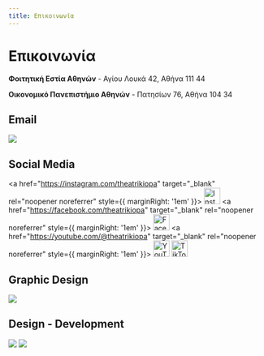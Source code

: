 ```yaml
---
title: Επικοινωνία
---
```


# Επικοινωνία
<GoogleMapEmbed src="https://google.com/maps/embed?pb=!1m18!1m12!1m3!1d3143.4570267784557!2d23.732514175746417!3d38.01312357192628!2m3!1f0!2f0!3f0!3m2!1i1024!2i768!4f13.1!3m3!1m2!1s0x14a1a2ea1462c931%3A0x921580483f9d225a!2zzqbOv865z4TOt8-EzrnOus6uIM6Vz4PPhM6vzrEgzpHOuM63zr3Pjs69!5e0!3m2!1sel!2sgr!4v1710539553502!5m2!1sel!2sgr"/>

**Φοιτητική Εστία Αθηνών** - Αγίου Λουκά 42, Αθήνα 111 44

<GoogleMapEmbed src="https://google.com/maps/embed?pb=!1m18!1m12!1m3!1d3144.274101688337!2d23.729528675735157!3d37.994066571930986!2m3!1f0!2f0!3f0!3m2!1i1024!2i768!4f13.1!3m3!1m2!1s0x14a1a2ccc0f74c4d%3A0x98bfad208765bc87!2zzp_Ouc66zr_Ovc6_zrzOuc66z4wgzqDOsc69zrXPgM65z4PPhM6uzrzOuc6_IM6RzrjOt869z47OvQ!5e0!3m2!1sel!2sgr!4v1710541522134!5m2!1sel!2sgr"/>

**Οικονομικό Πανεπιστήμιο Αθηνών** - Πατησίων 76, Αθήνα 104 34

## Email
[![](https://img.shields.io/badge/theatriki.opa@gmail-D14836?style=for-the-badge&logo=gmail&logoColor=white)](mailto:theatriki.opa@gmail.com)

## Social Media
<a href="https://instagram.com/theatrikiopa" target="_blank" rel="noopener noreferrer" style={{ marginRight: '1em' }}>
  <img src="/img/instagram.svg" alt="Instagram" width="32" height="32" />
</a>
<a href="https://facebook.com/theatrikiopa" target="_blank" rel="noopener noreferrer" style={{ marginRight: '1em' }}>
  <img src="/img/facebook.svg" alt="Facebook" width="32" height="32" />
</a>
<a href="https://youtube.com/@theatrikiopa" target="_blank" rel="noopener noreferrer" style={{ marginRight: '1em' }}>
  <img src="/img/youtube.svg" alt="YouTube" width="32" height="32" />
</a>
<a href="https://tiktok.com/@theatrikiopa" target="_blank" rel="noopener noreferrer">
  <img src="/img/tiktok.svg" alt="TikTok" width="32" height="32" />
</a>
<!-- [![](https://img.shields.io/badge/@theatrikiopa-1DA1F2?style=for-the-badge&logo=x&logoColor=white)](https://x.com/theatrikiopa) -->
<!-- [![](https://img.shields.io/badge/@theatrikiopa-E4405F?style=for-the-badge&logo=instagram&logoColor=white)](https://instagram.com/theatrikiopa) -->
<!-- [![](https://img.shields.io/badge/theatrikiopa-1877F2?style=for-the-badge&logo=facebook&logoColor=white)](https://facebook.com/theatrikiopa) -->
<!-- [![](https://img.shields.io/badge/@theatrikiopa-FF0000?style=for-the-badge&logo=youtube&logoColor=white)](https://youtube.com/@theatrikiopa) -->
<!-- [![](https://img.shields.io/badge/@theatrikiopa-010101?style=for-the-badge&logo=tiktok&logoColor=white)](https://tiktok.com/@theatrikiopa) -->
<!-- [![](https://img.shields.io/badge/theatrikiopa-0A66C2?style=for-the-badge&logo=linkedin&logoColor=white)](https://linkedin.com/company/theatrikiopa) -->

## Graphic Design
[![](https://img.shields.io/badge/dimitriscarasaridis@gmail-D14836?style=for-the-badge&logo=gmail&logoColor=white)](mailto:dimitriscarasaridis@gmail.com)

## Design - Development
[![](https://img.shields.io/badge/paraskevasleivadaros.github.io-0078D4?style=for-the-badge&logo=googlechrome&logoColor=white)](https://paraskevasleivadaros.github.io) 
[![](https://img.shields.io/badge/paraskevasleivadaros-0A66C2?style=for-the-badge&logo=linkedin&logoColor=white)](https://linkedin.com/in/paraskevasleivadaros)

